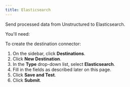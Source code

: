 ```yaml
---
title: Elasticsearch 
---
```


Send processed data from Unstructured to Elasticsearch.

You'll need:


<ElasticsearchPrerequisites />

To create the destination connector:

1. On the sidebar, click **Destinations**.
2. Click **New Destination**.
3. In the **Type** drop-down list, select **Elasticsearch**.
4. Fill in the fields as described later on this page.
5. Click **Save and Test**.
6. Click **Submit**.


<ElasticsearchFields />